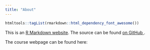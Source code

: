```yaml
---
title: "About"
---
```


```r
htmltools::tagList(rmarkdown::html_dependency_font_awesome())
```



This is an [R Markdown website](http://rmarkdown.rstudio.com/rmarkdown_websites.html). 
The source can be found [on GitHub <i class="fa fa-github"></i>](https://github.com/uo-datasci-specialization/c2-communicate_transform_data).

The course webpage can be found here:

<rendered link- suggest Netlify>


